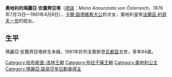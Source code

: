{{Multiple issues|
{{Unreferenced|time=2020-11-30T08:31:50+00:00}}
{{Expand language|en}}
}}
{{Infobox noble
| name        = 瑪麗亞·安農齊亞塔
| image       = Erzherzogin Maria Annunciata von Österreich.jpg
| birth_date  = {{birth date|1876|7|13|df=y}} 
| birth_place = {{flag|Austria-Hungary}}[[拉克斯山麓賴歇瑙|拉克斯山麓賴歇瑙]]
| death_date  = {{dda|1961|4|8|1876|7|13|df=y}}
| death_place = {{flag|Liechtenstein}}[[瓦都茲|瓦都茲]]
| noble family= [[哈布斯堡-洛林皇朝|哈布斯堡-洛林皇朝]]
| father      = [[奧地利的卡爾·路德維希_(1833-1896)|奧地利的卡爾·路德維希]]
| mother      = [[瑪麗亞·特蕾莎_(布拉干薩)|布拉干薩的瑪麗亞·特蕾莎]]
}}
'''奧地利的瑪麗亞·安農齊亞塔'''（[[德語|德語]]：''Maria Annunziata von Österreich''，1876年7月13日—1961年4月8日），[[奧地利的卡爾·路德維希_(1833-1896)|卡爾·路德維希大公]]的次女，奧地利皇帝[[弗朗茨·约瑟夫一世|法蘭茲·約瑟夫一世]]的姪女。

==生平==
瑪麗亞·安農齊亞塔終生未婚，1961年於列支敦斯登[[瓦都茲|瓦都茲]]去世，享年84歲。
{{bio-stub}}

[[Category:哈布斯堡-洛林王朝|Category:哈布斯堡-洛林王朝]]
[[Category:布拉干薩王朝|Category:布拉干薩王朝]]
[[Category:奧地利公主|Category:奧地利公主]]
[[Category:瑪麗亞·路易莎皇后勳章得主|Category:瑪麗亞·路易莎皇后勳章得主]]
